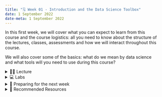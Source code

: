 ---
title: "🗓️ Week 01 - Introduction and the Data Science Toolbox"
date: 1 September 2022
date-meta: 1 September 2022
---

In this first week, we will cover what you can expect to learn from this course and the course logistics: all you need to know about the structure of the lectures, classes, assessments and how we will interact throughout this course. 

We will also cover some of the basics: what do we mean by data science and what tools will you need to use during this course?


<details> <summary>👨‍🏫 Lecture</summary> 
## 👨‍🏫 Lecture

### 👨‍🏫 Part I - Introduction (45-50 min)

<mark class="todo"></mark>

Either click on the slide area below or click [here](/slides/week01_slides_part1.qmd) to view it in fullscreen.
Use your keypad to navigate the slides.


<div class="container" style="position: relative;overflow: hidden;width: 100%;min-height:600px;">
<iframe src="/slides/week01_slides_part1.html" style="position=absolute;top: 0;left: 0;bottom: 0;right: 0;width: 100%;min-height:600px;"></iframe>
</div>

### ☕ Coffee Break  (10 min)
Use this time to chat, stretch, drink some coffee or just relax for a bit by yourself.


### 🧰 Part II - The Data Science Toolbox (45-50 min)

<mark class="todo"></mark>

Either click on the slide area below or click [here](/slides/week01_slides_part2.qmd) to view it in fullscreen.
Use your keypad to navigate the slides.

<div class="container" style="position: relative;overflow: hidden;width: 100%;min-height:600px;">
<iframe src="/slides/week01_slides_part2.html" style="position=absolute;top: 0;left: 0;bottom: 0;right: 0;width: 100%;min-height:600px;"></iframe>
</div>

</details>

<details> <summary>💻 Labs</summary>

## 💻 Labs

We do not have classes this week. Instead, we recommend you use this time to learn or revisit the basics of a programming language (either R or Python).

See sections below for advice on how to do that.

</details>

<details> <summary>📒 Preparing for the next week</summary> 

## 📒 Preparing for the next week

- Join the Slack group of this course [(more info)](/communication.qmd)
- Use this time to learn or revisit basic programming skills. Remember: [later in this course](/syllabus.qmd), you will start working on a group project that will require some element of coding. You are free to use either R or Python. 
</details>

<details> <summary>🔖 Recommended Resources</summary> 
## 🔖 Recommended Resources

- [Digital Skills Lab](https://info.lse.ac.uk/current-students/digital-skills-lab) offer workshops on R and Python skills.
- Checkout this summer's [LSE Careers Skill Accelerator programme](https://twitter.com/LSECareers/status/1534868470495596545). Some of the self-paced courses will remain available until the end of the year.

</details>
